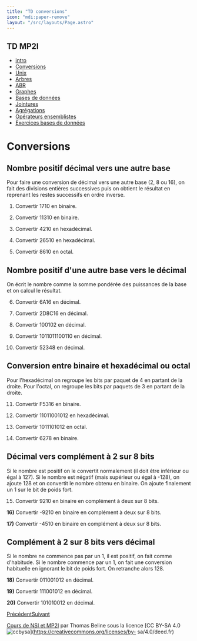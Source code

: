 ```yaml
---
title: "TD conversions"
icon: "mdi:paper-remove"
layout: "/src/layouts/Page.astro"
---
```

 
## TD MP2I

  - [intro](.)
  - [Conversions](conversions)
  - [Unix](unix)
  - [Arbres](arbres)
  - [ABR](arbres-binaires-recherche)
  - [Graphes](graphes)
  - [Bases de données](bases-de-donnees)
  - [Jointures](jointures)
  - [Agrégations](agregation)
  - [Opérateurs ensemblistes](operateurs-ensemblistes)
  - [Exercices bases de données](exercices-db)

# Conversions

## Nombre positif décimal vers une autre base

Pour faire une conversion de décimal vers une autre base (2, 8 ou 16), on fait
des divisions entières successives puis on obtient le résultat en reprenant
les restes successifs en ordre inverse.

1. Convertir 1710 en binaire.

2. Convertir 11310 en binaire.

3. Convertir 4210 en hexadécimal.

4. Convertir 26510 en hexadécimal.

5. Convertir 8610 en octal.

## Nombre positif d'une autre base vers le décimal

On écrit le nombre comme la somme pondérée des puissances de la base et on
calcul le résultat.

6. Convertir 6A16 en décimal.

7. Convertir 2D8C16 en décimal.

8. Convertir 100102 en décimal.

9. Convertir 1011011100110 en décimal.

10. Convertir 52348 en décimal.

## Conversion entre binaire et hexadécimal ou octal

Pour l'hexadécimal on regroupe les bits par paquet de 4 en partant de la
droite. Pour l'octal, on regroupe les bits par paquets de 3 en partant de la
droite.

11. Convertir F5316 en binaire.

12. Convertir 11011001012 en hexadécimal.

13. Convertir 1011101012 en octal.

14. Convertir 6278 en binaire.

## Décimal vers complément à 2 sur 8 bits

Si le nombre est positif on le convertit normalement (il doit être inférieur
ou égal à 127). Si le nombre est négatif (mais supérieur ou égal à -128), on
ajoute 128 et on convertit le nombre obtenu en binaire. On ajoute finalement
un 1 sur le bit de poids fort.

15. Convertir 9210 en binaire en complément à deux sur 8 bits.

**16)** Convertir -9210 en binaire en complément à deux sur 8 bits.

**17)** Convertir -4510 en binaire en complément à deux sur 8 bits.

## Complément à 2 sur 8 bits vers décimal

Si le nombre ne commence pas par un 1, il est positif, on fait comme
d'habitude. Si le nombre commence par un 1, on fait une conversion habituelle
en ignorant le bit de poids fort. On retranche alors 128.

**18)** Convertir 011001012 en décimal.

**19)** Convertir 111001012 en décimal.

**20)** Convertir 101010012 en décimal.

[Précédent](.)[Suivant](unix)

[Cours de NSI et MP2I](https://kxs.fr/cours/) par Thomas Beline sous la
licence [CC BY-SA 4.0
![ccbysa](//cours/ccbysa.svg)](https://creativecommons.org/licenses/by-
sa/4.0/deed.fr)

